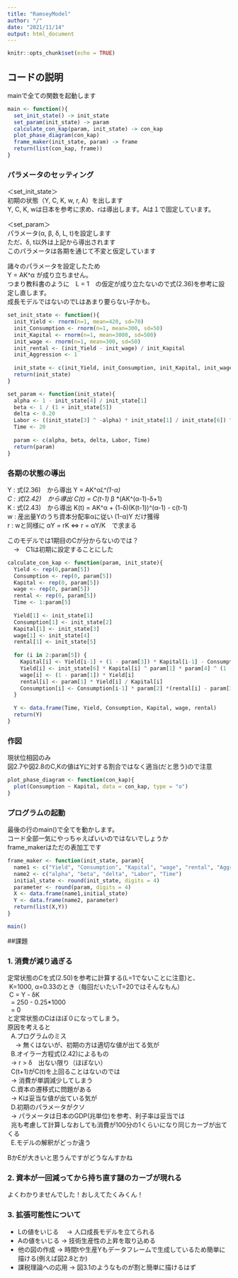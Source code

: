 ---
title: "RamseyModel"
author: "/"
date: "2021/11/14"
output: html_document
---

```{r setup, include=FALSE}
knitr::opts_chunk$set(echo = TRUE)
```

## コードの説明

mainで全ての関数を起動します


```{r cars, echo=TRUE}
main <- function(){
  set_init_state() -> init_state
  set_param(init_state) -> param
  calculate_con_kap(param, init_state) -> con_kap
  plot_phase_diagram(con_kap)
  frame_maker(init_state, param) -> frame
  return(list(con_kap, frame))
}
```

### パラメータのセッティング

＜set_init_state＞  
初期の状態（Y, C, K, w, r, A）を出します  
Y, C, K, wは日本を参考に求め、rは導出します。Aは１で固定しています。

＜set_param＞  
パラメータ(α, β, δ, L, t)を設定します  
ただ、δ, t以外は上記から導出されます  
このパラメータは各期を通じて不変と仮定しています  

諸々のパラメータを設定したため  
Y = AK^α が成り立ちません。  
つまり教科書のように　L = 1　の仮定が成り立たないので式(2.36)を参考に設定し直します。  
成長モデルではないのでLはあまり要らない子かも。

```{r param_setting, echo=TRUE}
set_init_state <- function(){
  init_Yield <- rnorm(n=1, mean=420, sd=70)
  init_Consumption <- rnorm(n=1, mean=300, sd=50)
  init_Kapital <- rnorm(n=1, mean=3000, sd=500)
  init_wage <- rnorm(n=1, mean=300, sd=50)
  init_rental <- (init_Yield - init_wage) / init_Kapital
  init_Aggression <- 1
  
  init_state <- c(init_Yield, init_Consumption, init_Kapital, init_wage, init_rental, init_Aggression)
  return(init_state)
}

set_param <- function(init_state){
  alpha <- 1 - init_state[4] / init_state[1]
  beta <- 1 / (1 + init_state[5])
  delta <- 0.20
  Labor <- ((init_state[3] ^ -alpha) * init_state[1] / init_state[6]) ^ (1 / (1 - alpha))
  Time <- 20
  
  param <- c(alpha, beta, delta, Labor, Time)
  return(param)
}

```

### 各期の状態の導出

Y : 式(2.36)　から導出  Y = AK^α*L^(1-α)  
C : 式(2.42)　から導出  C(t) = C(t-1) * β *(AK^(α-1)-δ+1)  
K : 式(2.43)　から導出  K(t) = AK^α + (1-δ)(K(t-1))^(α-1) - c(t-1)  
w : 産出量Yのうち資本分配率αに従い (1-α)Y だけ獲得  
r : wと同様に αY = rK  <=>  r = αY/K　で求まる  

このモデルでは1期目のCが分からないのでは？  
\　->　C1は初期に設定することにした


```{r calculate, echo=TRUE}
calculate_con_kap <- function(param, init_state){
  Yield <- rep(0,param[5])
  Consumption <- rep(0, param[5])
  Kapital <- rep(0, param[5])
  wage <- rep(0, param[5])
  rental <- rep(0, param[5])
  Time <- 1:param[5]
  
  Yield[1] <- init_state[1]
  Consumption[1] <- init_state[2]
  Kapital[1] <- init_state[3]
  wage[1] <- init_state[4]
  rental[1] <- init_state[5]
  
  for (i in 2:param[5]) {
    Kapital[i] <- Yield[i-1] + (1 - param[3]) * Kapital[i-1] - Consumption[i-1]
    Yield[i] <- init_state[6] * Kapital[i] ^ param[1] * param[4] ^ (1 - param[1])
    wage[i] <- (1 - param[1]) * Yield[i]
    rental[i] <- param[1] * Yield[i] / Kapital[i]
    Consumption[i] <- Consumption[i-1] * param[2] *(rental[i] - param[3] + 1)
  }
  
  Y <- data.frame(Time, Yield, Consumption, Kapital, wage, rental)
  return(Y)
}

```

### 作図

現状位相図のみ  
図2.7や図2.8のC,Kの値はYに対する割合ではなく適当(だと思う)ので注意

```{r plot, echo=TRUE}
plot_phase_diagram <- function(con_kap){
  plot(Consumption ~ Kapital, data = con_kap, type = "o")
}
```

### プログラムの起動

最後の行のmain()で全てを動かします。  
コード全部一気にやっちゃえばいいのではないでしょうか  
frame_makerはただの表加工です

```{r main, echo=TRUE}
frame_maker <- function(init_state, param){
  name1 <- c("Yield", "Consumption", "Kapital", "wage", "rental", "Aggression")
  name2 <- c("alpha", "beta", "delta", "Labor", "Time")
  initial_state <- round(init_state, digits = 4)
  parameter <- round(param, digits = 4)
  X <- data.frame(name1,initial_state)
  Y <- data.frame(name2, parameter)
  return(list(X,Y))
}

main()
```

##課題

### 1. 消費が減り過ぎる
定常状態のCを式(2.50)を参考に計算する(L=1でないことに注意)と、  
\ K=1000, α=0.33のとき（毎回だいたいT=20ではそんなもん）  
\ C = Y - δK  
\   = 250 - 0.25*1000  
\   = 0  
と定常状態のCはほぼ０になってしまう。  
原因を考えると  
\  A.プログラムのミス  
\ 　-> 無くはないが、初期の方は適切な値が出てる気が  
\  B.オイラー方程式(2.42)によるもの  
\   -> r > δ　出ない限り（ほぼない）  
\      C(t+1)がC(t)を上回ることはないのでは  
\   -> 消費が単調減少してしまう  
\  C.資本の遷移式に問題がある  
\   -> Kは妥当な値が出ている気が  
\  D.初期のパラメータがクソ  
\   -> パラメータは日本のGDP(兆単位)を参考、利子率は妥当では  
\      兆も考慮して計算しなおしても消費が100分の1くらいになり同じカーブが出てくる  
\  E.モデルの解釈がどっか違う
 
BかEが大きいと思うんですがどうなんすかね

### 2. 資本が一回減ってから持ち直す謎のカーブが現れる
よくわかりませんでした！おしえてたくみくん！

### 3. 拡張可能性について
- Lの値をいじる　  -> 人口成長モデルを立てられる
- Aの値をいじる    -> 技術生産性の上昇を取り込める
- 他の図の作成     -> 時間tや生産Yもデータフレームで生成しているため簡単に描ける(例えば図2.8とか)
- 課税理論への応用 -> 図3.1のようなものが割と簡単に描けるはず